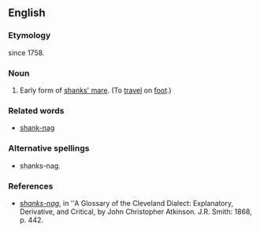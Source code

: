 ==English==

===Etymology===
since 1758.

===Noun===
{{en-noun|sg=[[shank]]s' [[nag]]}}

# {{idiom}} {{archaic}} Early form of [[shanks' mare]]. (To [[travel]] on [[foot]].)

===Related words===
*[[shank-nag]]

===Alternative spellings===
* shanks-nag. 

===References===
*''[http://books.google.com/books?id=MMcRAAAAIAAJ&pg=PA442&dq=%22shanks%27+nag%22&lr=&ei=rZxgR6TGN4KotgOgz5iFBw shanks-nag]'', in ''A Glossary of the Cleveland Dialect: Explanatory, Derivative, and Critical, by John Christopher Atkinson. J.R. Smith: 1868, p. 442.